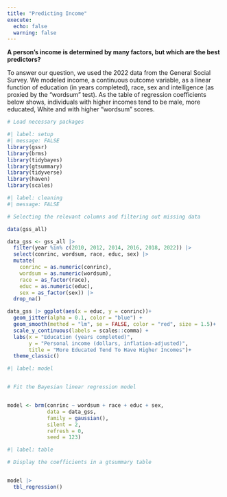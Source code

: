 ```yaml
---
title: "Predicting Income"
execute: 
  echo: false
  warning: false
---
```


**A person's income is determined by many factors, but which are the best predictors?**

To answer our question, we used the 2022 data from the General Social Survey. We modeled income, a continuous outcome variable, as a linear function of education (in years completed), race, sex and intelligence (as proxied by the "wordsum" test). As the table of regression coefficients below shows, individuals with higher incomes tend to be male, more educated, White and with higher "wordsum" scores. 

```r
# Load necessary packages

#| label: setup
#| message: FALSE
library(gssr)
library(brms)
library(tidybayes)
library(gtsummary)
library(tidyverse)
library(haven)
library(scales)
```

```r
#| label: cleaning
#| message: FALSE 

# Selecting the relevant columns and filtering out missing data

data(gss_all)

data_gss <- gss_all |>
  filter(year %in% c(2010, 2012, 2014, 2016, 2018, 2022)) |>
  select(conrinc, wordsum, race, educ, sex) |> 
  mutate(
    conrinc = as.numeric(conrinc),
    wordsum = as.numeric(wordsum),
    race = as_factor(race),
    educ = as.numeric(educ),
    sex = as_factor(sex)) |>
  drop_na()
```

```r
data_gss |> ggplot(aes(x = educ, y = conrinc))+
  geom_jitter(alpha = 0.1, color = "blue") +
  geom_smooth(method = "lm", se = FALSE, color = "red", size = 1.5)+
  scale_y_continuous(labels = scales::comma) +
  labs(x = "Education (years completed)",
       y = "Personal income (dollars, inflation-adjusted)",
       title = "More Educated Tend To Have Higher Incomes")+
  theme_classic()
```


```r
#| label: model


# Fit the Bayesian linear regression model


model <- brm(conrinc ~ wordsum + race + educ + sex, 
             data = data_gss, 
             family = gaussian(),
             silent = 2,
             refresh = 0,
             seed = 123)

```

```r
#| label: table

# Display the coefficients in a gtsummary table


model |> 
  tbl_regression()


```

